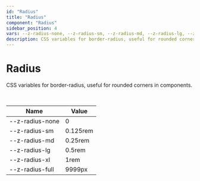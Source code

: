 ```yaml
--- 
id: "Radius"
title: "Radius"
component: "Radius"
sidebar_position: 4
vars: --z-radius-none, --z-radius-sm, --z-radius-md, --z-radius-lg, --z-radius-xl, --z-radius-full
description: CSS variables for border-radius, useful for rounded corners in components. 
--- 
```



# <Translate id="css.title">Radius</Translate>

 <Translate id="css.description">CSS variables for border-radius, useful for rounded corners in components.</Translate>  

<br/>


| <Translate id="css.name">Name</Translate> | <Translate id="css.value">Value</Translate> |
|------|-------|
| --z-radius-none | 0  | 
| --z-radius-sm | 0.125rem  | 
| --z-radius-md | 0.25rem  | 
| --z-radius-lg | 0.5rem  | 
| --z-radius-xl | 1rem  | 
| --z-radius-full | 9999px  | 

